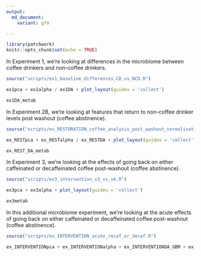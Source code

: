 ```yaml
---
output:
  md_document:
    variant: gfm

---
```

<p align="justify">    

<!-- README.md is generated from README.Rmd. Please edit that file -->

```r
library(patchwork)
knitr::opts_chunk$set(echo = TRUE)
```

In Experiment 1, we're looking at differences in the microbiome between coffee drinkers and non-coffee drinkers. 
```r
source("scripts/ex1_baseline_differences_CD_vs_NCD.R")
```

```r
ex1pca + ex1alpha / ex1DA + plot_layout(guides = 'collect')

ex1DA_metab
```


In Experiment 2B, we're looking at features that return to non-coffee drinker levels post washout (coffee abstinence). 
```r
source("scripts/ex_RESTORATION_coffee_analysis_post_washout_normalisation.R")
```

```r
ex_RESTpca + ex_RESTalpha / ex_RESTDA + plot_layout(guides = 'collect')

ex_REST_DA_metab
```


In Experiment 3, we're looking at the effects of going back on either caffeinated or decaffeinated coffee post-washout (coffee abstinence). 
```r
source("scripts/ex3_intervention_v3_vs_v4.R")
```


```r
ex3pca + ex3alpha + plot_layout(guides = 'collect')

ex3metab
```



In this additional microbiome experiment, we're looking at the acute effects of going back on either caffeinated or decaffeinated coffee post-washout (coffee abstinence). 
```r
source("scripts/ex_INTERVENTION_acute_recaf_or_decaf.R")
```


```r
ex_INTERVENTIONpca + ex_INTERVENTIONalpha + ex_INTERVENTIONDA_GBM + ex_INTERVENTIONDA_GMM +  plot_layout(guides = 'collect')

```